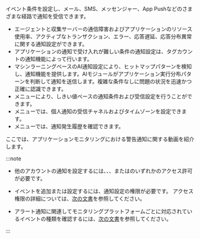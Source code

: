 イベント条件を設定し、メール、SMS、メッセンジャー、App Pushなどのさまざまな経路で通知を受信できます。

- エージェントと収集サーバーの通信障害およびアプリケーションのリソース使用率、アクティブなトランザクション、エラー、応答遅延、応答分布異常に関する通知設定ができます。
- アプリケーションの通知で受け入れが難しい条件の通知設定は、タグカウントの通知機能によって行います。
- マシンラーニングベースのAI通知設定により、ヒットマップパターンを検知し、通知機能を提供します。AIモジュールがアプリケーション実行分布パターンを判断して通知を送信します。複雑な条件なしに問題の状況を迅速かつ正確に認識できます。
- <Cmdname sid="side_eventSetting" className="uitext" />メニューにより、しきい値ベースの通知条件および受信設定を行うことができます。
- <Cmdname sid="side_eventNoti" className="uitext" />メニューでは、個人通知の受信チャネルおよびタイムゾーンを設定できます。
- <Cmdname sid="side_eventHistory" className="uitext" />メニューでは、通知発生履歴を確認できます。

ここでは、アプリケーションモニタリングにおける警告通知に関する動画を紹介します。

<Youtube ko="dkS6odInnXU" en="dkS6odInnXU" ja="dkS6odInnXU" />

:::note

- 他のアカウントの通知を設定するには、<Cmdname sid="edit" className="b600" />、<Cmdname sid="sms_alert_settings" className="b600" />、または<Cmdname sid="member_management" className="b600" />のいずれかのアクセス許可が必要です。

- イベントを追加または設定するには、通知設定の権限が必要です。 アクセス権限の詳細については、[次の文書](../project/project-structure)を参照してください。

- アラート通知に関連してモニタリングプラットフォームごとに対応されているイベントの種類を確認するには、[次の文書](../support-env#support-notice)を参照してください。

:::
